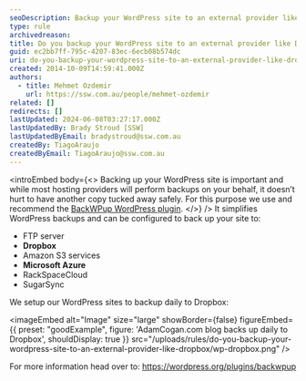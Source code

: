 ```yaml
---
seoDescription: Backup your WordPress site to an external provider like Dropbox using the BackWPup plugin for secure and automated daily backups.
type: rule
archivedreason:
title: Do you backup your WordPress site to an external provider like Dropbox?
guid: ec2bb7ff-795c-4207-83ec-6ecb08b574dc
uri: do-you-backup-your-wordpress-site-to-an-external-provider-like-dropbox
created: 2014-10-09T14:59:41.000Z
authors:
  - title: Mehmet Ozdemir
    url: https://ssw.com.au/people/mehmet-ozdemir
related: []
redirects: []
lastUpdated: 2024-06-08T03:27:17.000Z
lastUpdatedBy: Brady Stroud [SSW]
lastUpdatedByEmail: bradystroud@ssw.com.au
createdBy: TiagoAraujo
createdByEmail: TiagoAraujo@ssw.com.au
---
```


<introEmbed
  body={<>
Backing up your WordPress site is important and while most hosting providers will perform backups on your behalf, it doesn’t hurt to have another copy tucked away safely. For this purpose we use and recommend the [BackWPup WordPress plugin](https://wordpress.org/plugins/backwpup).
  </>}
/>
It simplifies WordPress backups and can be configured to back up your site to:

- FTP server
- **Dropbox**
- Amazon S3 services
- **Microsoft Azure**
- RackSpaceCloud
- SugarSync

We setup our WordPress sites to backup daily to Dropbox:

<imageEmbed
  alt="Image"
  size="large"
  showBorder={false}
  figureEmbed={{
    preset: "goodExample",
    figure: 'AdamCogan.com blog backs up daily to Dropbox',
    shouldDisplay: true
  }}
  src="/uploads/rules/do-you-backup-your-wordpress-site-to-an-external-provider-like-dropbox/wp-dropbox.png"
/>

For more information head over to: https://wordpress.org/plugins/backwpup
